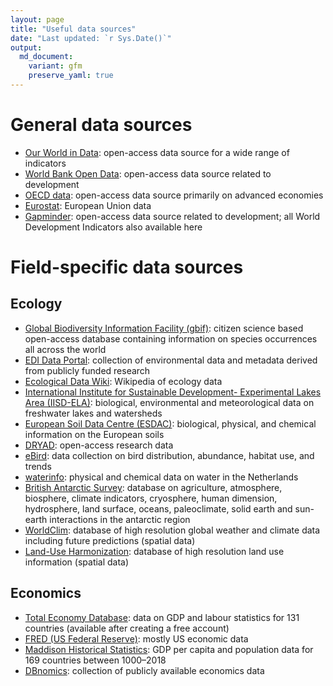 ```yaml
---
layout: page
title: "Useful data sources"
date: "Last updated: `r Sys.Date()`"
output:
  md_document:
    variant: gfm
    preserve_yaml: true
---
```


# General data sources

* [Our World in Data](https://ourworldindata.org/): open-access data source for a wide range of indicators
* [World Bank Open Data](https://data.worldbank.org/): open-access data source related to development
* [OECD data](https://data.oecd.org/): open-access data source primarily on advanced economies
* [Eurostat](https://ec.europa.eu/eurostat/web/main/home): European Union data
* [Gapminder](https://www.gapminder.org/data/): open-access data source related to development; all World Development Indicators also available here

# Field-specific data sources

## Ecology

* [Global Biodiversity Information Facility (gbif)](https://www.gbif.org/): citizen science based open-access database containing information on species occurrences all across the world
* [EDI Data Portal](https://portal.edirepository.org/nis/home.jsp): collection of environmental data and metadata derived from publicly funded research
* [Ecological Data Wiki](https://ecologicaldata.org/home): Wikipedia of ecology data
* [International Institute for Sustainable Development- Experimental Lakes Area (IISD-ELA)](https://www.iisd.org/ela/science-data/our-data/): biological, environmental and meteorological data on freshwater lakes and watersheds
* [European Soil Data Centre (ESDAC)](https://esdac.jrc.ec.europa.eu/resource-type/datasets): biological, physical, and chemical information on the European soils
* [DRYAD](https://datadryad.org/search): open-access research data
* [eBird](https://ebird.org/explore): data collection on bird distribution, abundance, habitat use, and trends
* [waterinfo](https://waterinfo.rws.nl/#!/nav/themakaarten/): physical and chemical data on water in the Netherlands
* [British Antarctic Survey](https://data.bas.ac.uk/): database on agriculture, atmosphere, biosphere, climate indicators, cryosphere, human dimension, hydrosphere, land surface, oceans, paleoclimate, solid earth and sun-earth interactions in the antarctic region
* [WorldClim](https://www.worldclim.org/data/index.html): database of high resolution global weather and climate data including future predictions (spatial data)
* [Land-Use Harmonization](https://luh.umd.edu/index.shtml): database of high resolution land use information (spatial data)


## Economics

* [Total Economy Database](https://www.conference-board.org/data/economydatabase/total-economy-database-productivity): data on GDP and labour statistics for 131 countries (available after creating a free account)
* [FRED (US Federal Reserve)](https://fred.stlouisfed.org/tags/series): mostly US economic data
* [Maddison Historical Statistics](https://www.rug.nl/ggdc/historicaldevelopment/maddison/?lang=en): GDP per capita and population data for 169 countries between 1000--2018
* [DBnomics](https://db.nomics.world/): collection of publicly available economics data
